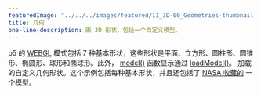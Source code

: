 ---
featuredImage: "../../../images/featured/11_3D-00_Geometries-thumbnail.png"
title: 几何
one-line-description: 画 3D 形状，包括一个自定义模型。
---

p5 的 
<a href="https://p5js.org/reference/#/p5/WEBGL" target="_blank">WEBGL</a> 
模式包括 7 种基本形状，这些形状是平面、立方形、圆柱形、圆锥形、椭圆形、球形和椭球形。此外， 
<a href="https://p5js.org/reference/#/p5/model" target="_blank">model()</a> 
函数显示通过 
<a href="https://p5js.org/reference/#/p5/loadModel" target="_blank">loadModel()</a>。
加载的自定义几何形状。这个示例包括每种基本形状，并且还包括了 
<a href="https://nasa3d.arc.nasa.gov/models" target="_blank">NASA 收藏的</a> 一个模型。